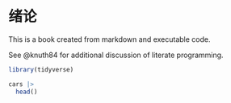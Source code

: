 # 绪论

This is a book created from markdown and executable code.

See @knuth84 for additional discussion of literate programming.

```r

library(tidyverse)

cars |> 
  head() 
```
